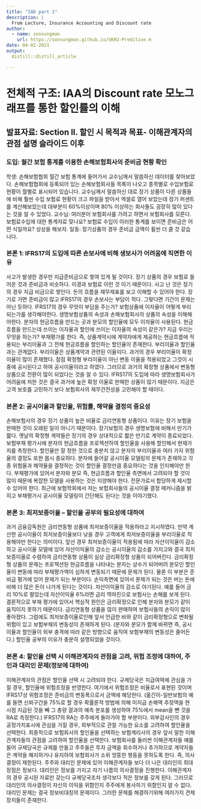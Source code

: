 ```yaml
---
title: "IAD part 1"
description: |
  From Lecture, Insurance Accounting and Discount rate
author:
  - name: sonsungman
    url: https://sonsungman.github.io/SKKU-Preditive.m
date: 04-02-2021
output:
  distill::distill_article

---
```



# 전체적 구조: IAA의 Discount rate 모노그래프를 통한 할인률의 이해
## 발표자료: Section II. 할인 시 목적과 목표- 이해관계자의 관점 설명 슬라이드 이후


### 도입: 월간 보험 통계를 이용한 손해보험회사의 준비금 현황 확인



학생: 손해보험협회 월간 보험 통계에 들어가서 교수님께서 말씀하신 데이터를 찾아보았다.
손해보험협회에 등록되어 있는 손해보험회사들 목록이 나오고 종목별로 수입보험료 현황이 월별로 표시되어 있습니다. 교수님께서 말씀하신 대로 장기 상품이 다른 상품들에 비해 훨씬 수입 보험료 현황이 크고 파일을 받아서 엑셀로 열어 보았는데 장기 퍼센트를 계산해보았는데 대부분이 60%이상이며 80% 이상하는 회사들도 굉장히 많이 있다는 것을 알 수 있었다. 
교수님: 여러분이 보험회사를 가려고 하면서 보험회사를 모른다. 보험료수입에 대한 통계자료 맞나요? 보험료 수입이 이러한 통계를 보이면 준비금은 어떤 식일까요? 상상을 해보자. 
일동: 장기상품의 경우 준비금 금액이 휠씬 더 클 것 같습니다. 



### 본론 1: IFRS17의 도입에 따른 손보사에 비해 생보사가 어려움에 직면한 이유



사고가 발생한 경우만 지급준비금으로 쌓여 있게 될 것이다. 장기 상품의 경우 보험료 들어온 것과 준비금과 비슷하다. 미경과 보험료 이런 것 이기 때문이다. 사고 난 것은 장기의 경우 지급 비금으로 쌓인다. 돈의 흐름을 재무제표를 보고 이해할 수 있어야 한다. 장기로 가면 준비금이 많고 IFRS17의 경우 손보사는 부담이 적다. 그렇다면 기간이 문제는 아닌 듯하다. IFRS17의 경우 무엇이 부담을 주는가? 보험상품에 이자율이 어떻게 부리되는가를 생각해야한다. 생명보험상품의 속성과 손해보험회사의 상품의 속성을 이해해야한다. 분자의 현금흐름을 만드는 곳과 분모의 할인율에 모두 이자율이 사용된다. 현금흐름을 만드는데 쓰이는 이자율과 할인에 쓰이는 이자율의 속성이 같은가? 지금 우리는 무엇을 하는가? 부채평가를 한다. 즉, 상품계약시에 계약자에게 제공하는 현금흐름에 적용되는 부리이율과 그 전체 현금흐름을 할인하는 할인율이 존재한다. 부리이율과 할인율과는 관계없다. 부리이율은 상품계약과 관련된 이율이다. 과거의 경우 부리이율이 확정 이율이 많이 존재했다. 점점 확정형 부리이율이 아닌 변동 이율을 적용되었고 그것이 시중에 공시된다고 하여 공시이율이라고 하였다. 그러므로 과거의 확정형 상품에서 변동형 상품으로 전환이 많이 되었다는 것을 알 수 있다. IFRS17의 도입에 따라 생명보험회사가 어려움에 처한 것은 결국 과거에 높은 확정 이율로 판매한 상품이 많기 때문이다. 지금은 고객 보호를 고민하기 보다 보험회사의 재무건전성을 고민해야 할 때이다. 



### 본론 2: 공시이율과 할인율, 위험률, 해약율 결정의 중요성



손해보험사의 경우 장기 상품이 높은 비율로 금리연동형 상품이다. 이유는 장기 보험을 판매한 것이 오래된 일이 아니기 때문이다. 장기보험의 경우 생명보험에 비해서 만기가 짧다. 옛날의 확정형 계약들은 장기의 경우 상대적으로 짧은 만기로 계약이 종료되었다. 보험부채 평가시에 분자의 현금흐름을 프로젝션하여 할인율을 사용해 할인해서 현재가치를 측정한다. 할인율만 잘 정한 것으로 충분치 않고 분자의 부리이율과 여러 가지 위험율의 결정도 또한 몹시 중요하다. 분자에 들어갈 공시이율 모델링의 문제가 존재하고 각종 위험율과 해약율을 결정하는 것이 할인율 결정만큼 중요하다는 것을 인지해야만 한다. 부채평가에 있어서 분자와 분모 즉, 현금흐름과 할인율 측면에서 고려되야 할 것이 많이 때문에 복잡한 모델을 사용하는 것은 지양해야 한다. 전문가로서 합당하게 제시할 수 있어야 한다. 최근에 보험학회에서 저는 보험회사들의 공시이율 결정 매커니즘을 밝히고 부채평가시 공시이율 모델링이 간단해도 된다는 것을 이야기했다. 



### 본론 3: 최저보증이율 – 할인율 공부의 필요성에 대하여



과거 금융감독원은 금리연동형 상품에 최저보증이율을 적용하라고 지시하였다. 만약 계산한 공시이율이 최저보증이율보다 낮을 경우 고객에게 최저보증이율을 부리이율로 적용해야만 한다는 의미이다. 앞선 경우 최저보증이율이 적용됨에 따라 자산이익율이 감소하고 공시이율 모델에 있어 자산이익율의 감소는 공시이율의 감소를 가지고와 결국 최저보증이율로 수렴하여 금리연동형 상품이 실상 금리확정형 상품이 되어버린다. 금리확정형 상품의 문제는 프로젝션된 현금흐름을 나타내는 분자는 상수가 되어버려 분모인 할인율이 변동에 따라 부채평가액이 심하게 변동되기 때문에 문제가 된다. 물론 이 부분은 준비금 평가에 있어 문제가 되는 부분이다. 손익측면에 있어서 문제가 되는 것은 버는 돈에 비해 더 많은 돈이 나가게 된다는 것이다. 자산이익율의 감소로 야기된다. 예를 들어 금리 10%로 팔았는데 자산이익율 6%라면 금리 역마진으로 보험사는 손해를 보게 된다. 결론적으로 부채 평가에 있어서 핵심적 원인은 금리확정으로 인해 분자와 분모가 같이 움직이지 못하기 때문이다. 금리연동형 상품을 많이 판매하여 보험사들의 손익이 많이 좋아졌다. 그럼에도 최저보증이율로인해 앞서 언급한 바와 같이 금리확정형으로 변화될 위험이 있고 보험부채의 변동성이 존재하게 된다. (분자와 분모가 함께 바뀌면 즉, 공시이율과 할인율이 외부 충격에 따라 같은 방향으로 움직여 보험부채의 변동성은 줄어든다.) 할인율 공부의 이유가 충분히 설명되었을 것이다. 



### 본론 4: 할인율 선택 시 이해관계자의 관점을 고려, 위험 조정에 대하여, 주인과 대리인 문제(정보에 대하여)



이해관계자의 관점은 할인율 선택 시 고려되야 한다. 규제당국은 지급여력에 관심을 가질 경우, 할인율에 위험조정을 반영한다. 여기에서 위험조정은 비율로서 표현된 것이며 IFRS17상 위험조정은 준비금의 변동폭으로서 금액에 해당한다. (옮긴이-일반보험의 예를 들면 신뢰구간을 75%로 할 경우 확률론적 방법에 의해 미지급 손해액 추정액을 현 시점 지급된 것을 빼 그 총량 결과의 예측 분포를 생성하여 75%에서 mean을 뺀 것을 RA로 측정한다.) IFRS17의 RA는 주주에게 돌아가야 할 부분이다. 외부감사인의 경우 공정가치표시에 관심을 가질 경우, 외부적으로 관찰 가능한 요소를 고려하여 할인율을 선택한다. 최종적으로 보험회사의 할인율을 선택하는 보험계리사의 경우 앞서 말한 이해관계자들의 관점을 고려하여 할인율을 선택한다. 보험회사를 둘러싼 이해관계자들 예를 들어 규제당국은 규제를 만들고 주주들은 투자 금액을 회수하거나 추가하므로 계약자들은 계약을 해지하거나 유지하여 보험회사가 소위 엉뚱한 행동을 못하도록 한다. 즉, 의사결정이 제한된다. 주주와 대리인 문제에 있어 이해관계자들 보다 더 나은 대리인의 최대 장점은 정보다. 대리인은 정보를 가지고 자기 나름의 의사결정을 진행한다. 이해관계자의 경우 공시된 자료만 갖는다 규제당국조차 생각보다 적은 정보를 갖게 된다. 그러므로 대리인의 의사결정이 자신의 이익을 위함인지 주주에게 봉사하기 위함인지 알 수 없다. 대리인 문제는 결국 정보비대칭의 문제이다. 그러한 문제를 해결하기위해 여러가지 견제 장치들이 존재한다.


